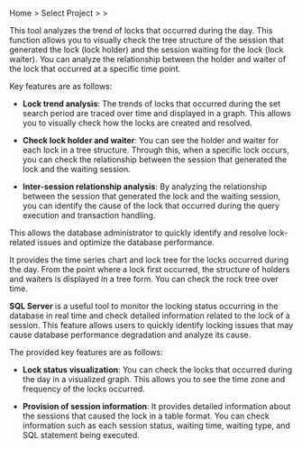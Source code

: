 Home &gt; Select Project &gt; <Cmdname sid="side_analysis" className="uitext" /> &gt; <Cmdname sid="side_dbLockTree" className="uitext" />

<InDoc product='cubrid,postgresql,oracle,oracle-pro,oracle-v1,altibase,tibero,db2'>

This tool analyzes the trend of locks that occurred during the day. This function allows you to visually check the tree structure of the session that generated the lock (lock holder) and the session waiting for the lock (lock waiter). You can analyze the relationship between the holder and waiter of the lock that occurred at a specific time point.

Key features are as follows:

- **Lock trend analysis**: The trends of locks that occurred during the set search period are traced over time and displayed in a graph. This allows you to visually check how the locks are created and resolved.

- **Check lock holder and waiter**: You can see the holder and waiter for each lock in a tree structure. Through this, when a specific lock occurs, you can check the relationship between the session that generated the lock and the waiting session.

- **Inter-session relationship analysis**: By analyzing the relationship between the session that generated the lock and the waiting session, you can identify the cause of the lock that occurred during the query execution and transaction handling.

This allows the database administrator to quickly identify and resolve lock-related issues and optimize the database performance.

</InDoc>

<Xclude product='cubrid,postgresql,oracle,oracle-pro,oracle-v1,altibase,mssql,mssql-v1,tibero,db2'>

It provides the time series chart and lock tree for the locks occurred during the day. From the point where a lock first occurred, the structure of holders and waiters is displayed in a tree form. You can check the rock tree over time.

</Xclude>

<InDoc product="mssql,mssql-v1">

**SQL Server** is a useful tool to monitor the locking status occurring in the database in real time and check detailed information related to the lock of a session. This feature allows users to quickly identify locking issues that may cause database performance degradation and analyze its cause.

The provided key features are as follows:

- **Lock status visualization**: You can check the locks that occurred during the day in a visualized graph. This allows you to see the time zone and frequency of the locks occurred.

- **Provision of session information**: It provides detailed information about the sessions that caused the lock in a table format. You can check information such as each session status, waiting time, waiting type, and SQL statement being executed.

</InDoc>
